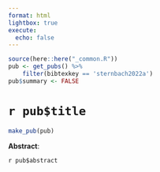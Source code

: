 ```yaml
---
format: html
lightbox: true
execute:
  echo: false
---
```


```r
source(here::here("_common.R"))
pub <- get_pubs() %>% 
    filter(bibtexkey == 'sternbach2022a')
pub$summary <- FALSE
```

# `r pub$title` 

```r
make_pub(pub)
```

**Abstract**:

`r pub$abstract`


